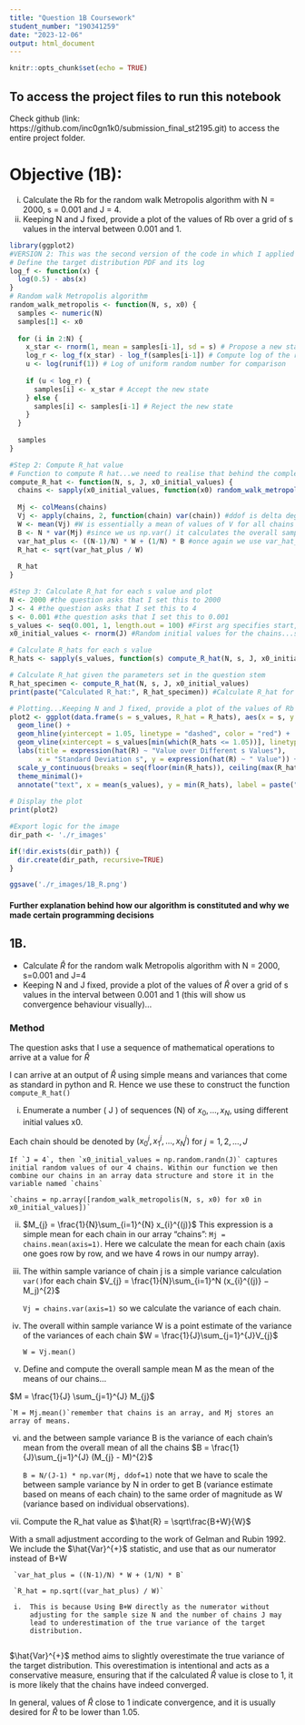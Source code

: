 ```yaml
---
title: "Question 1B Coursework"
student_number: "190341259"
date: "2023-12-06"
output: html_document
---
```


```r
knitr::opts_chunk$set(echo = TRUE)
```

## To access the project files to run this notebook

Check github (link: https://github.com/inc0gn1k0/submission_final_st2195.git) to access the entire project folder.

# Objective (1B): 

  i. Calculate the Rb for the random walk Metropolis algorithm with N = 2000, s = 0.001 and J = 4. 
  ii. Keeping N and J fixed, provide a plot of the values of Rb over a grid of s values in the interval between 0.001 and 1.

```r
library(ggplot2)
#VERSION 2: This was the second version of the code in which I applied the Gelman-Rubin 1992 Var_hat adjustment to achieve a stable convergence value of 1
# Define the target distribution PDF and its log
log_f <- function(x) {
  log(0.5) - abs(x)
}
# Random walk Metropolis algorithm
random_walk_metropolis <- function(N, s, x0) {
  samples <- numeric(N)
  samples[1] <- x0
  
  for (i in 2:N) {
    x_star <- rnorm(1, mean = samples[i-1], sd = s) # Propose a new state
    log_r <- log_f(x_star) - log_f(samples[i-1]) # Compute log of the ratio
    u <- log(runif(1)) # Log of uniform random number for comparison
    
    if (u < log_r) {
      samples[i] <- x_star # Accept the new state
    } else {
      samples[i] <- samples[i-1] # Reject the new state
    }
  }
  
  samples
}

#Step 2: Compute R_hat value
# Function to compute R hat...we need to realise that behind the complex formulas, there are simple numpy statistical operations.
compute_R_hat <- function(N, s, J, x0_initial_values) {
  chains <- sapply(x0_initial_values, function(x0) random_walk_metropolis(N, s, x0))
  
  Mj <- colMeans(chains)
  Vj <- apply(chains, 2, function(chain) var(chain)) #ddof is delta degrees of freedom...axis defines that we calculate how our observations vary with the mean observation...if axis was zero we would calculate how each observation varied from the other observations at the same sample point.
  W <- mean(Vj) #W is essentially a mean of values of V for all chains (1 to J)
  B <- N * var(Mj) #since we us np.var() it calculates the overall sample mean implicitly (M)....however we must scale it to make it compatible with our calculation for R hat...since mean Mj is the mean between samples, only 3 of the 4 values we use for our mean calculation are free to vary, last one restricted to overall mean and the values of the rest.
  var_hat_plus <- ((N-1)/N) * W + (1/N) * B #once again we use var_hat_plus as specified in Gelman-Rubin 1992. Instead of just taking B + W, we combine the within-chain variance and between-chain variance in a weighted manner (Gelman, A., & Rubin, D. B. (1992)). This accounts for both the average variance within each chain and the variance between the chain means, adjusted for the number of samples (N). This method provides a more nuanced estimate of the total variance by correctly scaling both components, aiming to accurately reflect the overall variance considering both within-chain and between-chain contributions. It's designed to assess convergence more effectively by comparing this combined variance against the within-chain variance alone.
  R_hat <- sqrt(var_hat_plus / W)
  
  R_hat
}

#Step 3: Calculate R_hat for each s value and plot
N <- 2000 #the question asks that I set this to 2000
J <- 4 #the question asks that I set this to 4
s <- 0.001 #the question asks that I set this to 0.001
s_values <- seq(0.001, 1, length.out = 100) #First arg specifies start, second arg represents stop and the third argument, 100, specifies that this interval should be divided into 99 equal segments, creating 100 evenly spaced points within and including the bounds.
x0_initial_values <- rnorm(J) #Random initial values for the chains...so if J is 4 it is 4 random intial values for the chains

# Calculate R_hats for each s value
R_hats <- sapply(s_values, function(s) compute_R_hat(N, s, J, x0_initial_values))

# Calculate R_hat given the parameters set in the question stem
R_hat_specimen <- compute_R_hat(N, s, J, x0_initial_values)
print(paste("Calculated R_hat:", R_hat_specimen)) #Calculate R_hat for RWMA with N=2000, s=0.001 and J=4

# Plotting...Keeping N and J fixed, provide a plot of the values of Rb over a grid of s values in the interval between 0.001 and 1.
plot2 <- ggplot(data.frame(s = s_values, R_hat = R_hats), aes(x = s, y = R_hat)) +
  geom_line() +
  geom_hline(yintercept = 1.05, linetype = "dashed", color = "red") +
  geom_vline(xintercept = s_values[min(which(R_hats <= 1.05))], linetype = "dashed", color = "green") + # Identify and plot the convergence point....just so that its clear to see diagramatically when convergence occurs...
  labs(title = expression(hat(R) ~ "Value over Different s Values"),
       x = "Standard Deviation s", y = expression(hat(R) ~ " Value")) +
  scale_y_continuous(breaks = seq(floor(min(R_hats)), ceiling(max(R_hats)), by = 1)) +
  theme_minimal()+
  annotate("text", x = mean(s_values), y = min(R_hats), label = paste("Calculated R_hat:", round(R_hat_specimen, 5)), hjust = 0.5, vjust = -1, size = 5, color = "blue") 
  
# Display the plot
print(plot2)

#Export logic for the image
dir_path <- './r_images'

if(!dir.exists(dir_path)) {
  dir.create(dir_path, recursive=TRUE)
}

ggsave('./r_images/1B_R.png')

```
#### Further explanation behind how our algorithm is constituted and why we made certain programming decisions

## **1B.** 

-   Calculate $\hat{R}$ for the random walk Metropolis algorithm with N
    = 2000, s=0.001 and J=4
-   Keeping N and J fixed, provide a plot of the values of $\hat{R}$
    over a grid of s values in the interval between 0.001 and 1 (this
    will show us convergence behaviour visually)...


### Method

The question asks that I use a sequence of mathematical operations to
arrive at a value for $\hat{R}$

I can arrive at an output of $\hat{R}$ using simple means and variances
that come as standard in python and R. Hence we use these to construct
the function `compute_R_hat()`

i.  Enumerate a number ( J ) of sequences (N) of $x_{0},...,x_{N}$, using
    different initial values x0.

Each chain should be denoted by 
$(x_{0}^{j},x_{1}^{j},...,x_{N}^{j})$ for $j = 1,2,...,J$

    If `J = 4`, then `x0_initial_values = np.random.randn(J)` captures
    initial random values of our 4 chains. Within our function we then
    combine our chains in an array data structure and store it in the
    variable named `chains`

    `chains = np.array([random_walk_metropolis(N, s, x0) for x0 in x0_initial_values])`

ii. $M_{j} = \frac{1}{N}\sum_{i=1}^{N} x_{i}^{(j)}$ This expression is a
    simple mean for each chain in our array "chains":
    `Mj = chains.mean(axis=1)`. Here we calculate the mean for each
    chain (axis one goes row by row, and we have 4 rows in our numpy
    array).

iii. The within sample variance of chain j is a simple variance
     calculation `var()`for each
     chain $V_{j} = \frac{1}{N}\sum_{i=1}^N (x_{i}^{(j)} − M_j)^{2}$

     `Vj = chains.var(axis=1)` so we calculate the variance of each
     chain.

iv. The overall within sample variance W is a point estimate of the
    variance of the variances of each chain
    $W = \frac{1}{J}\sum_{j=1}^{J}V_{j}$

    `W = Vj.mean()`

v.  Define and compute the overall sample mean M as the mean of the
    means of our chains...

$M = \frac{1}{J} \sum_{j=1}^{J} M_{j}$

    `M = Mj.mean()`remember that chains is an array, and Mj stores an
    array of means.

vi. and the between sample variance B is the variance of each chain's
    mean from the overall mean of all the chains
    $B = \frac{1}{J}\sum_{j=1}^{J} (M_{j} - M)^{2}$

    `B = N/(J-1) * np.var(Mj, ddof=1)` note that we have to scale the
    between sample variance by N in order to get B (variance estimate
    based on means of each chain) to the same order of magnitude as W
    (variance based on individual observations).

vii. Compute the R_hat value as $\hat{R} = \sqrt\frac{B+W}{W}$

With a small adjustment according to the work of Gelman and
Rubin 1992. We include the $\hat{Var}^{+}$ statistic, and use that
as our numerator instead of B+W

     `var_hat_plus = ((N-1)/N) * W + (1/N) * B`

     `R_hat = np.sqrt((var_hat_plus) / W)`

     i.  This is because Using B+W directly as the numerator without
         adjusting for the sample size N and the number of chains J may
         lead to underestimation of the true variance of the target
         distribution. 
         
$\hat{Var}^{+}$  method aims to slightly overestimate the true variance of the target distribution. This
overestimation is intentional and acts as a conservative
measure, ensuring that if the calculated $\hat{R}$ value is close to 1, it is more likely that the chains have indeed converged.

In general, values of $\hat{R}$ close to 1 indicate convergence, and it
is usually desired for $\hat{R}$ to be lower than 1.05.



